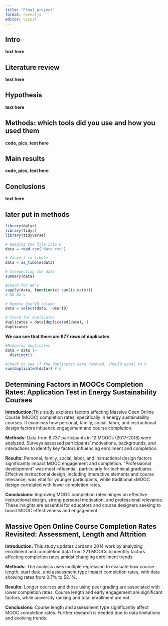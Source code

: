 ```yaml
---
title: "Final_project"
format: revealjs
editor: visual
---
```


## Intro

**text here**

## Literature review

**text here**

## Hypothesis

**text here**

## Methods: which tools did you use and how you used them

**code, pics, text here**

## Main results

**code, pics, text here**

## Conclusions

**text here**

## later put in methods

```r
library(dplyr)
library(tidyr)
library(tidyverse)
```

```r
# Reading the file into R
data = read.csv("data.csv")
```

```r
# Convert to tibble
data = as_tibble(data)
```

```r
# Insepecting the data
summary(data)
```

```r
#Check for NA's
sapply(data, function(x) sum(is.na(x)))
# NO NA's
```

```r
# Remove UserID column
data = select(data, -UserID)
```

```r
# Check for duplicates
duplicates = data[duplicated(data), ]
duplicates 
```

**We can see that there are 877 rows of duplicates**

```r
#Removing duplicates
data = data |>
  distinct()
```

```r
#Check to see if the duplicates were removed, should equal to 0
sum(duplicated(data)) # 0 
```

## Determining Factors in MOOCs Completion Rates: Application Test in Energy Sustainability Courses

**Introduction:**This study explores factors affecting Massive Open Online Course (MOOC) completion rates, specifically in energy sustainability courses. It examines how personal, family, social, labor, and instructional design factors influence engagement and course completion.

**Methods:** Data from 8,737 participants in 12 MOOCs (2017-2018) were analyzed. Surveys assessed participants’ motivations, backgrounds, and interactions to identify key factors influencing enrollment and completion.

**Results:** Personal, family, social, labor, and instructional design factors significantly impact MOOC engagement and completion. "Professional development" was most influential, particularly for technical graduates. Effective instructional design, including interactive elements and course relevance, was vital for younger participants, while traditional xMOOC design correlated with lower completion rates.

**Conclusions:** Improving MOOC completion rates hinges on effective instructional design, strong personal motivation, and professional relevance. These insights are essential for educators and course designers seeking to boost MOOC effectiveness and engagement.

## Massive Open Online Course Completion Rates Revisited: Assessment, Length and Attrition

**Introduction:** This study updates Jordan's 2014 work by analyzing enrollment and completion data from 221 MOOCs to identify factors affecting completion rates amidst changing enrollment trends.

**Methods:** The analysis uses multiple regression to evaluate how course length, start date, and assessment type impact completion rates, with data showing rates from 0.7% to 52.1%.

**Results:** Longer courses and those using peer grading are associated with lower completion rates. Course length and early engagement are significant factors, while university ranking and total enrollment are not.

**Conclusions:** Course length and assessment type significantly affect MOOC completion rates. Further research is needed due to data limitations and evolving trends.
